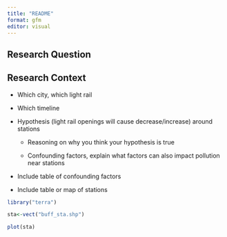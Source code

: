 ```yaml
---
title: "README"
format: gfm
editor: visual
---
```


## Research Question

## Research Context

-   Which city, which light rail

-   Which timeline

-   Hypothesis (light rail openings will cause decrease/increase) around stations

    -   Reasoning on why you think your hypothesis is true

    -   Confounding factors, explain what factors can also impact pollution near stations

-   Include table of confounding factors

-   Include table or map of stations

```r
library("terra")

sta<-vect("buff_sta.shp")

plot(sta)
```
